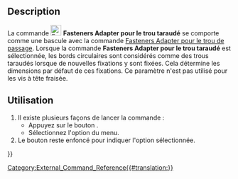 <languages/>

{{Docnav/fr
|[[Fasteners_Simplify/fr|Simplifier la forme]]
|[[Fasteners_MatchTypeOuter/fr|Adapter pour le trou de passage]]
|[[Fasteners_Workbench/fr|Fasteners]]
|IconL=Fasteners_Simplify.svg
|IconR=Fasteners_MatchTypeOuter.svg
|IconC=Fasteners_workbench_icon.svg
}}

{{GuiCommand/fr
|Name=Fasteners MatchTypeInner
|Name/fr=Fasteners Adapter pour le trou taraudé
|MenuLocation=Fasteners → Adapter pour le trou taraudé
|Workbenches=[[Fasteners_Workbench/fr|Fasteners]]
|SeeAlso=[[Fasteners_MatchTypeOuter/fr|Fasteners Adapter pour le trou de passage]]
}}

==Description==

La commande [[Image:Fasteners_MatchTypeInner.svg|24px]] '''Fasteners Adapter pour le trou taraudé''' se comporte comme une bascule avec la commande [[Fasteners_MatchTypeOuter/fr|Fasteners Adapter pour le trou de passage]]. Lorsque la commande '''Fasteners Adapter pour le trou taraudé''' est sélectionnée, les bords circulaires sont considérés comme des trous taraudés lorsque de nouvelles fixations y sont fixées. Cela détermine les dimensions par défaut de ces fixations. Ce paramètre n'est pas utilisé pour les vis à tête fraisée.

<span id="Usage"></span>
==Utilisation==

# Il existe plusieurs façons de lancer la commande :
#* Appuyez sur le bouton {{Button|[[Image:Fasteners_MatchTypeInner.svg|16px]] [[Fasteners_MatchTypeInner/fr|Adapter pour le trou taraudé]]}}.
#* Sélectionnez l'option {{MenuCommand|Fasteners → [[Image:Fasteners_MatchTypeInner.svg|16px]] Adapter pour le trou taraudé}} du menu.
# Le bouton reste enfoncé pour indiquer l'option sélectionnée.


{{Docnav/fr
|[[Fasteners_Simplify/fr|Simplifier la forme]]
|[[Fasteners_MatchTypeOuter/fr|Adapter pour le trou de passage]]
|[[Fasteners_Workbench/fr|Fasteners]]
|IconL=Fasteners_Simplify.svg
|IconR=Fasteners_MatchTypeOuter.svg
|IconC=Fasteners_workbench_icon.svg
}}

[[Category:External_Command_Reference{{#translation:}}]]
{{Fasteners_Tools_navi{{#translation:}}}}